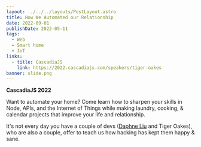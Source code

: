 ```yaml
---
layout: ../../../layouts/PostLayout.astro
title: How We Automated our Relationship
date: 2022-09-01
publishDate: 2022-05-11
tags:
  - Web
  - Smart home
  - IoT
links:
  - title: CascadiaJS
    link: https://2022.cascadiajs.com/speakers/tiger-oakes
banner: slide.png
---
```



**CascadiaJS 2022**

Want to automate your home? Come learn how to sharpen your skills in Node, APIs, and the Internet of Things while making laundry, cooking, & calendar projects that improve your life and relationship.

It's not every day you have a couple of devs ([Daphne Liu](https://daphneliu.com) and Tiger Oakes), who are also a couple, offer to teach us how hacking has kept them happy & sane.

<YouTube id="Zxe7bDZweoI" />
